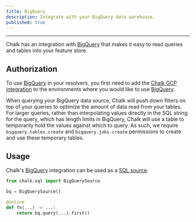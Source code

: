 ```yaml
---
title: BigQuery
description: Integrate with your BigQuery data warehouse.
published: true
---
```


---

Chalk has an integration with [BigQuery](https://cloud.google.com/bigquery)
that makes it easy to read queries and tables into your feature store.

## Authorization

To use [BigQuery](https://cloud.google.com/bigquery)
in your resolvers, you first need to add the
[Chalk GCP integration](/docs/gcp) to the environments
where you would like to use
[BigQuery](https://cloud.google.com/bigquery).

When querying your BigQuery data source, Chalk will push down filters on top of your
queries to optimize the amount of data read from your tables. For larger queries, rather than
interpolating values directly in the SQL string for the query, which has length limits in
BigQuery, Chalk will use a table to temporarily hold the values against which to query.
As such, we require `bigquery.tables.create` and `bigquery.jobs.create` permissions to
create and use these temporary tables.


## Usage

Chalk's [BigQuery](https://cloud.google.com/bigquery)
integration can be used as a [SQL source](/docs/sql).

```py
from chalk.sql import BigQuerySource

bq = BigQuerySource()

@online
def fn(...) -> ...:
    return bq.query(...).first()
```
